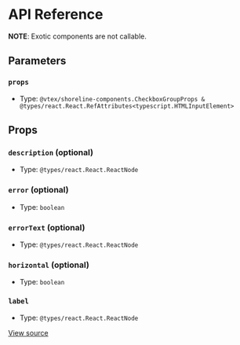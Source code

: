 # API Reference

**NOTE**: Exotic components are not callable.

## Parameters

### `props`

- Type: `@vtex/shoreline-components.CheckboxGroupProps & @types/react.React.RefAttributes<typescript.HTMLInputElement>`

## Props

### `description` (optional)

- Type: `@types/react.React.ReactNode`

### `error` (optional)

- Type: `boolean`

### `errorText` (optional)

- Type: `@types/react.React.ReactNode`

### `horizontal` (optional)

- Type: `boolean`

### `label`

- Type: `@types/react.React.ReactNode`

[View source](https://github.com/vtex/shoreline/blob/ffed77d68/packages/components/src/checkbox/checkbox-group.tsx#L9)
